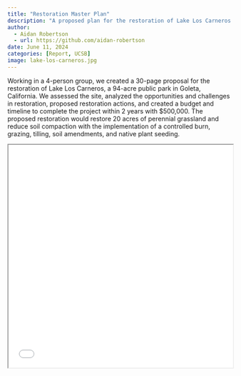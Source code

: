 ```yaml
---
title: "Restoration Master Plan"
description: "A proposed plan for the restoration of Lake Los Carneros in Goleta, CA"
author: 
  - Aidan Robertson
  - url: https://github.com/aidan-robertson
date: June 11, 2024
categories: [Report, UCSB]
image: lake-los-carneros.jpg
---
```


Working in a 4-person group, we created a 30-page proposal for the restoration of Lake Los Carneros, a 94-acre public park in Goleta, California. We assessed the site, analyzed the opportunities and challenges in restoration, proposed restoration actions, and created a budget and timeline to complete the project within 2 years with \$500,000. The proposed restoration would restore 20 acres of perennial grassland and reduce soil compaction with the implementation of a controlled burn, grazing, tilling, soil amendments, and native plant seeding.

```{=html}
<iframe 
  src="/posts/rmp/lake-los-carneros-rmp.pdf" 
  width="100%" 
  height="500">
</iframe>
```
